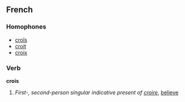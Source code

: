 ==French==
===Homophones===
*[[croîs]]
*[[croit]]
*[[croix]]
===Verb===
'''crois'''

# ''First-, second-person singular indicative present of [[croire]]'', [[believe]]